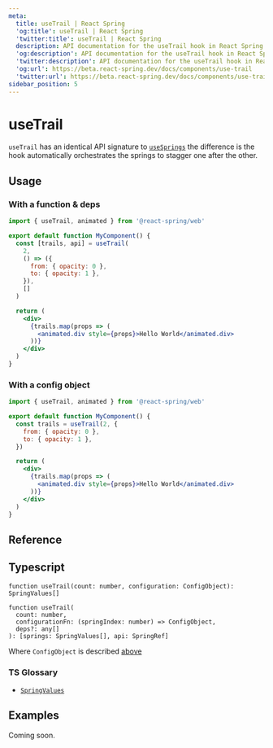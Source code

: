 ```yaml
---
meta:
  title: useTrail | React Spring
  'og:title': useTrail | React Spring
  'twitter:title': useTrail | React Spring
  description: API documentation for the useTrail hook in React Spring.
  'og:description': API documentation for the useTrail hook in React Spring.
  'twitter:description': API documentation for the useTrail hook in React Spring.
  'og:url': https://beta.react-spring.dev/docs/components/use-trail
  'twitter:url': https://beta.react-spring.dev/docs/components/use-trail
sidebar_position: 5
---
```


# useTrail

`useTrail` has an identical API signature to [`useSprings`](/docs/components/use-springs) the
difference is the hook automatically orchestrates the springs to stagger one after the other.

## Usage

### With a function & deps

```jsx lines=1,4-11,15-17
import { useTrail, animated } from '@react-spring/web'

export default function MyComponent() {
  const [trails, api] = useTrail(
    2,
    () => ({
      from: { opacity: 0 },
      to: { opacity: 1 },
    }),
    []
  )

  return (
    <div>
      {trails.map(props => (
        <animated.div style={props}>Hello World</animated.div>
      ))}
    </div>
  )
}
```

### With a config object

```jsx lines=1,4-7,11-13
import { useTrail, animated } from '@react-spring/web'

export default function MyComponent() {
  const trails = useTrail(2, {
    from: { opacity: 0 },
    to: { opacity: 1 },
  })

  return (
    <div>
      {trails.map(props => (
        <animated.div style={props}>Hello World</animated.div>
      ))}
    </div>
  )
}
```

## Reference


<TablesConfiguration />

## Typescript

```tsx
function useTrail(count: number, configuration: ConfigObject): SpringValues[]

function useTrail(
  count: number,
  configurationFn: (springIndex: number) => ConfigObject,
  deps?: any[]
): [springs: SpringValues[], api: SpringRef]
```

Where `ConfigObject` is described [above](#reference)

### TS Glossary

- [`SpringValues`](/docs/typescript#springvalues)

## Examples

Coming soon.

